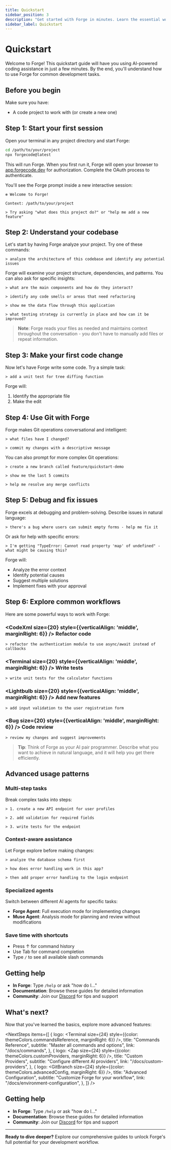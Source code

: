 ```yaml
---
title: Quickstart
sidebar_position: 3
description: "Get started with Forge in minutes. Learn the essential workflows and commands to enhance your development process with AI assistance."
sidebar_label: Quickstart
---
```



# Quickstart

Welcome to Forge! This quickstart guide will have you using AI-powered coding assistance in just a few minutes. By the end, you'll understand how to use Forge for common development tasks.

## Before you begin

Make sure you have:

- A code project to work with (or create a new one)

## Step 1: Start your first session

Open your terminal in any project directory and start Forge:

```bash
cd /path/to/your/project
npx forgecode@latest
```

This will run Forge. When you first run it, Forge will open your browser to [app.forgecode.dev](https://app.forgecode.dev/app) for authorization. Complete the OAuth process to authenticate.

You'll see the Forge prompt inside a new interactive session:

```
✻ Welcome to Forge!

Context: /path/to/your/project

> Try asking "what does this project do?" or "help me add a new feature"
```

## Step 2: Understand your codebase

Let's start by having Forge analyze your project. Try one of these commands:

```
> analyze the architecture of this codebase and identify any potential issues
```

Forge will examine your project structure, dependencies, and patterns. You can also ask for specific insights:

```
> what are the main components and how do they interact?
```

```
> identify any code smells or areas that need refactoring
```

```
> show me the data flow through this application
```

```
> what testing strategy is currently in place and how can it be improved?
```

> **Note**: Forge reads your files as needed and maintains context throughout the conversation - you don't have to manually add files or repeat information.

## Step 3: Make your first code change

Now let's have Forge write some code. Try a simple task:

```
> add a unit test for tree diffing function
```

Forge will:

1. Identify the appropriate file
2. Make the edit

## Step 4: Use Git with Forge

Forge makes Git operations conversational and intelligent:

```
> what files have I changed?
```

```
> commit my changes with a descriptive message
```

You can also prompt for more complex Git operations:

```
> create a new branch called feature/quickstart-demo
```

```
> show me the last 5 commits
```

```
> help me resolve any merge conflicts
```

## Step 5: Debug and fix issues

Forge excels at debugging and problem-solving. Describe issues in natural language:

```
> there's a bug where users can submit empty forms - help me fix it
```

Or ask for help with specific errors:

```
> I'm getting "TypeError: Cannot read property 'map' of undefined" - what might be causing this?
```

Forge will:

- Analyze the error context
- Identify potential causes
- Suggest multiple solutions
- Implement fixes with your approval

## Step 6: Explore common workflows

Here are some powerful ways to work with Forge:

### <CodeXml size={20} style={{verticalAlign: 'middle', marginRight: 6}} /> **Refactor code**

```
> refactor the authentication module to use async/await instead of callbacks
```

### <Terminal size={20} style={{verticalAlign: 'middle', marginRight: 6}} /> **Write tests**

```
> write unit tests for the calculator functions
```

### <Lightbulb size={20} style={{verticalAlign: 'middle', marginRight: 6}} /> **Add new features**

```
> add input validation to the user registration form
```

### <Bug size={20} style={{verticalAlign: 'middle', marginRight: 6}} /> **Code review**

```
> review my changes and suggest improvements
```

> **Tip**: Think of Forge as your AI pair programmer. Describe what you want to achieve in natural language, and it will help you get there efficiently.

## Advanced usage patterns

### Multi-step tasks

Break complex tasks into steps:

```
> 1. create a new API endpoint for user profiles
```

```
> 2. add validation for required fields
```

```
> 3. write tests for the endpoint
```

### Context-aware assistance

Let Forge explore before making changes:

```
> analyze the database schema first
```

```
> how does error handling work in this app?
```

```
> then add proper error handling to the login endpoint
```

### Specialized agents

Switch between different AI agents for specific tasks:

- **Forge Agent**: Full execution mode for implementing changes
- **Muse Agent**: Analysis mode for planning and review without modifications

### Save time with shortcuts

- Press ↑ for command history
- Use Tab for command completion
- Type `/` to see all available slash commands

## Getting help

- **In Forge**: Type `/help` or ask "how do I..."
- **Documentation**: Browse these guides for detailed information
- **Community**: Join our [Discord](https://discord.gg/kRZBPpkgwq) for tips and support

## What's next?

Now that you've learned the basics, explore more advanced features:


<NextSteps
  items={[
    {
      logo: <Terminal size={24} style={{color: themeColors.commandsReference, marginRight: 6}} />,
      title: "Commands Reference",
      subtitle: "Master all commands and options",
      link: "/docs/commands",
    },
    {
      logo: <Zap size={24} style={{color: themeColors.customProviders, marginRight: 6}} />,
      title: "Custom Providers",
      subtitle: "Configure different AI providers",
      link: "/docs/custom-providers",
    },
    {
      logo: <GitBranch size={24} style={{color: themeColors.advancedConfig, marginRight: 6}} />,
      title: "Advanced Configuration",
      subtitle: "Customize Forge for your workflow",
      link: "/docs/environment-configuration",
    },
  ]}
/>

## Getting help

- **In Forge**: Type `/help` or ask "how do I..."
- **Documentation**: Browse these guides for detailed information
- **Community**: Join our [Discord](https://discord.gg/kRZBPpkgwq) for tips and support

---

**Ready to dive deeper?** Explore our comprehensive guides to unlock Forge's full potential for your development workflow.

